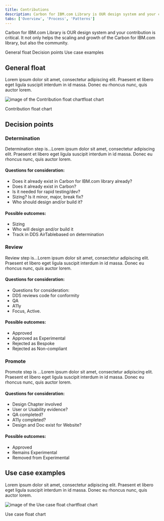```yaml
---
title: Contributions
description: Carbon for IBM.com Library is OUR design system and your contribution is critical. It not only helps the scaling and growth of the Carbon for IBM.com library, but also the community.
tabs: ['Overview', 'Process', 'Patterns'] 
---
```


<PageDescription>

Carbon for IBM.com Library is OUR design system and your contribution is critical. It not only helps the scaling and growth of the Carbon for IBM.com library, but also the community. 

</PageDescription>

<AnchorLinks>

<AnchorLink>General float</AnchorLink>
<AnchorLink>Decision points</AnchorLink>
<AnchorLink>Use case examples</AnchorLink>

</AnchorLinks>


## General float

Lorem ipsum dolor sit amet, consectetur adipiscing elit. Praesent et libero eget ligula suscipit interdum in id massa. Donec eu rhoncus nunc, quis auctor lorem.

<Row>
<Column colLg={8}>

![image of the Contribution float chartfloat chart](images/contributions/X.png)

<Caption>Contribution float chart</Caption>

</Column>
</Row>

## Decision points

### Determination
Determination step is…Lorem ipsum dolor sit amet, consectetur adipiscing elit. Praesent et libero eget ligula suscipit interdum in id massa. Donec eu rhoncus nunc, quis auctor lorem.

#### Questions for consideration:
- Does it already exist in Carbon for IBM.com library already?
- Does it already exist in Carbon?
- Is it needed for rapid testing/dev?
- Sizing? Is it minor, major,  break  fix?
- Who should design and/or build it?

#### Possible outcomes:
- Sizing
- Who will design and/or build it
- Track in DDS AirTablebased on determination

### Review
Review step is…Lorem ipsum dolor sit amet, consectetur adipiscing elit. Praesent et libero eget ligula suscipit interdum in id massa. Donec eu rhoncus nunc, quis auctor lorem.

#### Questions for consideration:
- Questions for consideration:
- DDS reviews code for conformity
- QA
- A11y
- Focus, Active.

#### Possible outcomes:
- Approved
- Approved as Experimental
- Rejected as Bespoke
- Rejected as Non-compliant

### Promote 
Promote step is …Lorem ipsum dolor sit amet, consectetur adipiscing elit. Praesent et libero eget ligula suscipit interdum in id massa. Donec eu rhoncus nunc, quis auctor lorem.

#### Questions for consideration:
- Design Chapter  involved
- User or Usability evidence?
- QA completed?
- A11y completed?
- Design and Doc exist for Website?

#### Possible outcomes:
- Approved
- Remains Experimental
- Removed from Experimental

## Use case examples

Lorem ipsum dolor sit amet, consectetur adipiscing elit. Praesent et libero eget ligula suscipit interdum in id massa. Donec eu rhoncus nunc, quis auctor lorem.

<Row>
<Column colLg={8}>

![image of the Use case float chartfloat chart](images/contributions/X.png)

<Caption>Use case float chart</Caption>

</Column>
</Row>
